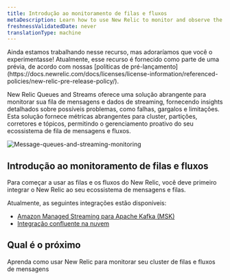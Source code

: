```yaml
---
title: Introdução ao monitoramento de filas e fluxos
metaDescription: Learn how to use New Relic to monitor and observe the performance of your Kafka message queues and streaming data.
freshnessValidatedDate: never
translationType: machine
---
```


<Callout title="Visualização">
  Ainda estamos trabalhando nesse recurso, mas adoraríamos que você o experimentasse! Atualmente, esse recurso é fornecido como parte de uma prévia, de acordo com nossas [políticas de pré-lançamento](https://docs.newrelic.com/docs/licenses/license-information/referenced-policies/new-relic-pre-release-policy/).
</Callout>

New Relic Queues and Streams oferece uma solução abrangente para monitorar sua fila de mensagens e dados de streaming, fornecendo insights detalhados sobre possíveis problemas, como falhas, gargalos e limitações. Esta solução fornece métricas abrangentes para cluster, partições, corretores e tópicos, permitindo o gerenciamento proativo do seu ecossistema de fila de mensagens e fluxos.

<img title="Message-queues-and-streaming-monitoring" alt="Message-queues-and-streaming-monitoring" src="/images/kafka-monitoring.webp" />

## Introdução ao monitoramento de filas e fluxos

Para começar a usar as filas e os fluxos do New Relic, você deve primeiro integrar o New Relic ao seu ecossistema de mensagens e filas.

Atualmente, as seguintes integrações estão disponíveis:

* [Amazon Managed Streaming para Apache Kafka (MSK)](/docs/message-queues-streaming/installation/aws-managed-kafka-msk-integration)
* [Integração confluente na nuvem](/docs/message-queues-streaming/installation/confluent-cloud-integration)

## Qual é o próximo

<DocTiles>
  <DocTile title="Data and UI" path="/docs/message-queues-streaming/ui-data/understand-ui">Aprenda como usar New Relic para monitorar seu cluster de filas e fluxos de mensagens</DocTile>
</DocTiles>
